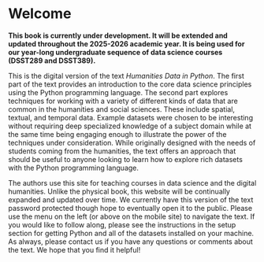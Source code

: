 # Welcome {-}

**This book is currently under development. It will be extended and updated throughout the 2025-2026 academic year. It is being used for our year-long undergraduate sequence of data science courses (DSST289 and DSST389).**

This is the digital version of the text *Humanities Data in Python*. The
first part of the text provides an introduction to the core data science
principles using the Python programming language. The second part explores
techniques for working with a variety of different kinds of data that
are common in the humanities and social sciences. These include spatial,
textual, and temporal data. Example datasets were chosen to be
interesting without requiring deep specialized knowledge of a subject domain
while at the same time being engaging enough to illustrate the power
of the techniques under consideration. While originally designed with
the needs of students coming from the humanities, the text offers an
approach that should be useful to anyone looking to learn how to 
explore rich datasets with the Python programming language.

The authors use this site for teaching courses in data science and the
digital humanities. Unlike the physical book, this website will be
continually expanded and updated over time. We currently have this
version of the text password protected though hope to eventually
open it to the public. Please use the menu on the left (or above
on the mobile site) to navigate the text. If you would like to follow
along, please see the instructions in the setup section for getting
Python and all of the datasets installed on your machine. As always,
please contact us if you have any questions or comments about
the text. We hope that you find it helpful!